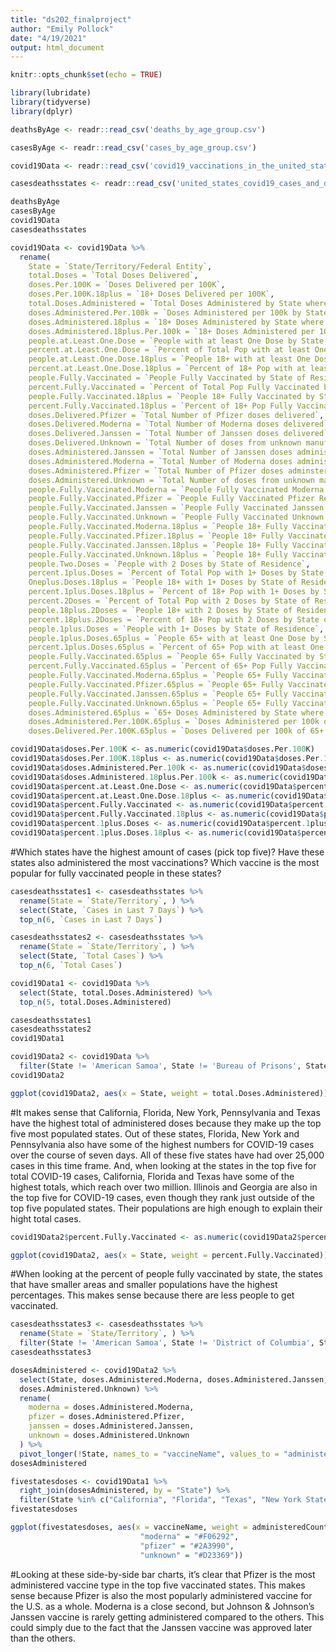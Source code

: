 ```yaml
---
title: "ds202_finalproject"
author: "Emily Pollock"
date: "4/19/2021"
output: html_document
---
```


```r
knitr::opts_chunk$set(echo = TRUE)
```

```r
library(lubridate)
library(tidyverse)
library(dplyr)
```

```r
deathsByAge <- readr::read_csv('deaths_by_age_group.csv')

casesByAge <- readr::read_csv('cases_by_age_group.csv')

covid19Data <- readr::read_csv('covid19_vaccinations_in_the_united_states.csv')

casesdeathsstates <- readr::read_csv('united_states_covid19_cases_and_deaths_by_state.csv')

deathsByAge
casesByAge
covid19Data
casesdeathsstates
```

```r
covid19Data <- covid19Data %>%
  rename(
    State = `State/Territory/Federal Entity`,
    total.Doses = `Total Doses Delivered`,
    doses.Per.100K = `Doses Delivered per 100K`,
    doses.Per.100K.18plus = `18+ Doses Delivered per 100K`,
    total.Doses.Administered = `Total Doses Administered by State where Administered`,
    doses.Administered.Per.100k = `Doses Administered per 100k by State where Administered`,
    doses.Administered.18plus = `18+ Doses Administered by State where Administered`,
    doses.Administered.18plus.Per.100k = `18+ Doses Administered per 100K by State where Administered`,
    people.at.Least.One.Dose = `People with at least One Dose by State of Residence`,
    percent.at.Least.One.Dose = `Percent of Total Pop with at least One Dose by State of Residence`,
    people.at.Least.One.Dose.18plus = `People 18+ with at least One Dose by State of Residence`,
    percent.at.Least.One.Dose.18plus = `Percent of 18+ Pop with at least One Dose by State of Residence`,
    people.Fully.Vaccinated = `People Fully Vaccinated by State of Residence`,
    percent.Fully.Vaccinated = `Percent of Total Pop Fully Vaccinated by State of Residence`,
    people.Fully.Vaccinated.18plus = `People 18+ Fully Vaccinated by State of Residence`,
    percent.Fully.Vaccinated.18plus = `Percent of 18+ Pop Fully Vaccinated by State of Residence`,
    doses.Delivered.Pfizer = `Total Number of Pfizer doses delivered`,
    doses.Delivered.Moderna = `Total Number of Moderna doses delivered`,
    doses.Delivered.Janssen = `Total Number of Janssen doses delivered`,
    doses.Delivered.Unknown = `Total Number of doses from unknown manufacturer delivered`,
    doses.Administered.Janssen = `Total Number of Janssen doses administered`,
    doses.Administered.Moderna = `Total Number of Moderna doses administered`,
    doses.Administered.Pfizer = `Total Number of Pfizer doses adminstered`,
    doses.Administered.Unknown = `Total Number of doses from unknown manufacturer administered`,
    people.Fully.Vaccinated.Moderna = `People Fully Vaccinated Moderna Resident`,
    people.Fully.Vaccinated.Pfizer = `People Fully Vaccinated Pfizer Resident`,
    people.Fully.Vaccinated.Janssen = `People Fully Vaccinated Janssen Resident`,
    people.Fully.Vaccinated.Unknown = `People Fully Vaccinated Unknown 2-dose manufacturer Resident`,
    people.Fully.Vaccinated.Moderna.18plus = `People 18+ Fully Vaccinated Moderna Resident`,
    people.Fully.Vaccinated.Pfizer.18plus = `People 18+ Fully Vaccinated Pfizer Resident`,
    people.Fully.Vaccinated.Janssen.18plus = `People 18+ Fully Vaccinated Janssen Resident`,
    people.Fully.Vaccinated.Unknown.18plus = `People 18+ Fully Vaccinated Unknown 2-dose manufacturer Resident`,
    people.Two.Doses = `People with 2 Doses by State of Residence`,
    percent.1plus.Doses = `Percent of Total Pop with 1+ Doses by State of Residence`,
    Oneplus.Doses.18plus = `People 18+ with 1+ Doses by State of Residence`,
    percent.1plus.Doses.18plus = `Percent of 18+ Pop with 1+ Doses by State of Residence`,
    percent.2Doses = `Percent of Total Pop with 2 Doses by State of Residence`,
    people.18plus.2Doses = `People 18+ with 2 Doses by State of Residence`,
    percent.18plus.2Doses = `Percent of 18+ Pop with 2 Doses by State of Residence`,
    people.1plus.Doses = `People with 1+ Doses by State of Residence`,
    people.1plus.Doses.65plus = `People 65+ with at least One Dose by State of Residence`,
    percent.1plus.Doses.65plus = `Percent of 65+ Pop with at least One Dose by State of Residence`,
    people.Fully.Vaccinated.65plus = `People 65+ Fully Vaccinated by State of Residence`,
    percent.Fully.Vaccinated.65plus = `Percent of 65+ Pop Fully Vaccinated by State of Residence`,
    people.Fully.Vaccinated.Moderna.65plus = `People 65+ Fully Vaccinated_Moderna_Resident`,
    people.Fully.Vaccinated.Pfizer.65plus = `People 65+ Fully Vaccinated_Pfizer_Resident`,
    people.Fully.Vaccinated.Janssen.65plus = `People 65+ Fully Vaccinated_Janssen_Resident`,
    people.Fully.Vaccinated.Unknown.65plus = `People 65+ Fully Vaccinated_Unknown 2-dose Manuf_Resident`,
    doses.Administered.65plus = `65+ Doses Administered by State where Administered`,
    doses.Administered.Per.100K.65plus = `Doses Administered per 100k of 65+ pop by State where Administered`,
    doses.Delivered.Per.100K.65plus = `Doses Delivered per 100k of 65+ pop`)
```

```r
covid19Data$doses.Per.100K <- as.numeric(covid19Data$doses.Per.100K)
covid19Data$doses.Per.100K.18plus <- as.numeric(covid19Data$doses.Per.100K.18plus)
covid19Data$doses.Administered.Per.100k <- as.numeric(covid19Data$doses.Administered.Per.100k)
covid19Data$doses.Administered.18plus.Per.100k <- as.numeric(covid19Data$doses.Administered.18plus.Per.100k)
covid19Data$percent.at.Least.One.Dose <- as.numeric(covid19Data$percent.at.Least.One.Dose)
covid19Data$percent.at.Least.One.Dose.18plus <- as.numeric(covid19Data$percent.at.Least.One.Dose.18plus)
covid19Data$percent.Fully.Vaccinated <- as.numeric(covid19Data$percent.Fully.Vaccinated)
covid19Data$percent.Fully.Vaccinated.18plus <- as.numeric(covid19Data$percent.Fully.Vaccinated.18plus)
covid19Data$percent.1plus.Doses <- as.numeric(covid19Data$percent.1plus.Doses)
covid19Data$percent.1plus.Doses.18plus <- as.numeric(covid19Data$percent.1plus.Doses.18plus)
```


#Which states have the highest amount of cases (pick top five)? Have these states also administered the most vaccinations? Which vaccine is the most popular for fully vaccinated people in these states?


```r
casesdeathsstates1 <- casesdeathsstates %>%
  rename(State = `State/Territory`, ) %>%
  select(State, `Cases in Last 7 Days`) %>%
  top_n(6, `Cases in Last 7 Days`)
```

```r
casesdeathsstates2 <- casesdeathsstates %>%
  rename(State = `State/Territory`, ) %>%
  select(State, `Total Cases`) %>%
  top_n(6, `Total Cases`)
```


```r
covid19Data1 <- covid19Data %>%
  select(State, total.Doses.Administered) %>%
  top_n(5, total.Doses.Administered)
```

```r
casesdeathsstates1
casesdeathsstates2
covid19Data1
```

```r
covid19Data2 <- covid19Data %>%
  filter(State != 'American Samoa', State != 'Bureau of Prisons', State != 'District of Columbia', State != 'Dept of Defense', State != 'Federated States of Micronesia', State != 'Guam', State != 'Indian Health Svc', State != 'Marshall Islands', State != 'Northern Mariana Islands', State != 'Puerto Rico', State != 'Republic of Palau', State != 'Veterans Health', State != 'Virgin Islands')
covid19Data2
```

```r
ggplot(covid19Data2, aes(x = State, weight = total.Doses.Administered)) + geom_bar(fill = "#9C254D") + theme(axis.text.x = element_text(angle = 90)) + ggtitle("Vaccines Administered by State") + xlab("State") + ylab("Count")
```

#It makes sense that California, Florida, New York, Pennsylvania and Texas have the highest total of administered doses because they make up the top five most populated states. Out of these states, Florida, New York and Pennsylvania also have some of the highest numbers for COVID-19 cases over the course of seven days. All of these five states have had over 25,000 cases in this time frame. And, when looking at the states in the top five for total COVID-19 cases, California, Florida and Texas have some of the highest totals, which reach over two million. Illinois and Georgia are also in the top five for COVID-19 cases, even though they rank just outside of the top five populated states. Their populations are high enough to explain their hight total cases.


```r
covid19Data2$percent.Fully.Vaccinated <- as.numeric(covid19Data2$percent.Fully.Vaccinated)

ggplot(covid19Data2, aes(x = State, weight = percent.Fully.Vaccinated)) + geom_bar(fill = "#F06292") + theme(axis.text.x = element_text(angle = 90)) + ggtitle("Percent of People Fully Vaccinated by State") + xlab("State") + ylab("Percent Vaccinated")
```


#When looking at the percent of people fully vaccinated by state, the states that have smaller areas and smaller populations have the highest percentages. This makes sense because there are less people to get vaccinated.

```r
casesdeathsstates3 <- casesdeathsstates %>%
  rename(State = `State/Territory`, ) %>%
  filter(State != 'American Samoa', State != 'District of Columbia', State != 'Federated States of Micronesia', State != 'Guam', State != 'Northern Mariana Islands', State != 'New York City', State != 'Puerto Rico', State != 'Palau', State != 'Republic of Marshall Islands', State != 'Virgin Islands', State != 'United States of America')
casesdeathsstates3
```

```r
dosesAdministered <- covid19Data2 %>%
  select(State, doses.Administered.Moderna, doses.Administered.Janssen, doses.Administered.Pfizer,
  doses.Administered.Unknown) %>%
  rename(
    moderna = doses.Administered.Moderna,
    pfizer = doses.Administered.Pfizer,
    janssen = doses.Administered.Janssen,
    unknown = doses.Administered.Unknown
  ) %>%
  pivot_longer(!State, names_to = "vaccineName", values_to = "administeredCount")
dosesAdministered
```

```r
fivestatesdoses <- covid19Data1 %>%
  right_join(dosesAdministered, by = "State") %>%
  filter(State %in% c("California", "Florida", "Texas", "New York State", "Pennsylvania"))
fivestatesdoses
```


```r
ggplot(fivestatesdoses, aes(x = vaccineName, weight = administeredCount, fill = vaccineName)) + geom_bar() + facet_wrap(~State) + theme(axis.text.x = element_text(angle = 90)) + ggtitle("Vaccine Type Distribution for Top Five Vaccinated States") + xlab("Vaccine Name") + ylab("Count") + scale_fill_manual(values = c("janssen" = "#9C254D",
                             "moderna" = "#F06292",
                             "pfizer" = "#2A3990",
                             "unknown" = "#D23369"))
```

#Looking at these side-by-side bar charts, it's clear that Pfizer is the most administered vaccine type in the top five vaccinated states. This makes sense because Pfizer is also the most popularly administered vaccine for the U.S. as a whole. Moderna is a close second, but Johnson & Johnson's Janssen vaccine is rarely getting administered compared to the others. This could simply due to the fact that the Janssen vaccine was approved later than the others.

